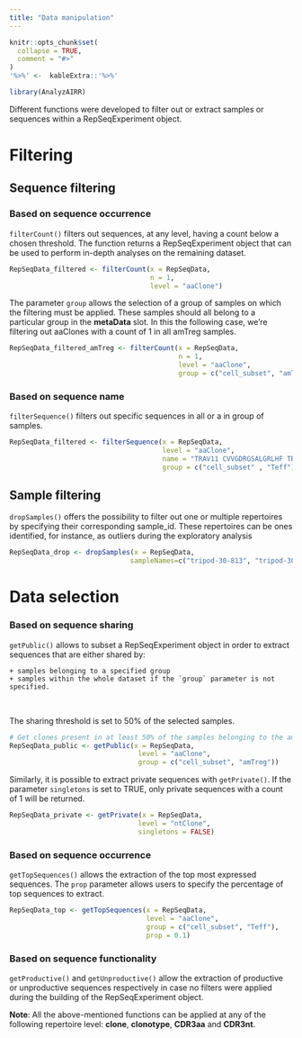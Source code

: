 ```yaml
---
title: "Data manipulation"
---
```



```r
knitr::opts_chunk$set(
  collapse = TRUE,
  comment = "#>"
)
'%>%' <-  kableExtra::'%>%'

```
```r
library(AnalyzAIRR)
```


Different functions were developed to filter out or extract samples or sequences within a RepSeqExperiment object.


# Filtering

## Sequence filtering

### Based on sequence occurrence

  `filterCount()` filters out sequences, at any level, having a count below a chosen threshold. The function returns a RepSeqExperiment object that can be used to perform in-depth analyses on the remaining dataset.
  
```r
RepSeqData_filtered <- filterCount(x = RepSeqData,
                                   n = 1,
                                   level = "aaClone")
```

The parameter `group` allows the selection of a group of samples on which the filtering must be applied.
These samples should all belong to a particular group in the **metaData** slot. In this the following case, we're filtering out aaClones with a count of 1 in all amTreg samples.

```r
RepSeqData_filtered_amTreg <- filterCount(x = RepSeqData,
                                          n = 1,
                                          level = "aaClone",
                                          group = c("cell_subset", "amTreg"))
```


### Based on sequence name

  `filterSequence()` filters out specific sequences in all or a in group of samples.

```r
RepSeqData_filtered <- filterSequence(x = RepSeqData,
                                      level = "aaClone",
                                      name = "TRAV11 CVVGDRGSALGRLHF TRAJ18",
                                      group = c("cell_subset" , "Teff"))
```


## Sample filtering

  `dropSamples()` offers the possibility to filter out one or multiple repertoires by specifying their corresponding sample_id. 
 These repertoires can be ones identified, for instance, as outliers during the exploratory analysis 

```r
RepSeqData_drop <- dropSamples(x = RepSeqData,
                              sampleNames=c("tripod-30-813", "tripod-30-815"))

```


# Data selection

### Based on sequence sharing

  `getPublic()` allows to subset a RepSeqExperiment object in order to extract sequences that are either shared by:

    + samples belonging to a specified group
    + samples within the whole dataset if the `group` parameter is not specified.
  <br>

The sharing threshold is set to 50% of the selected samples.

```r
# Get clones present in at least 50% of the samples belonging to the amTreg group
RepSeqData_public <- getPublic(x = RepSeqData, 
                                level = "aaClone", 
                                group = c("cell_subset", "amTreg"))
```

  Similarly, it is possible to extract private sequences with `getPrivate()`. If the parameter `singletons` is set to TRUE, only private sequences with a count of 1 will be returned.
  
```r
RepSeqData_private <- getPrivate(x = RepSeqData,
                                level = "ntClone",
                                singletons = FALSE)
```


### Based on sequence occurrence
  
  `getTopSequences()` allows the extraction of the top most expressed sequences.
   The `prop` parameter allows users to specify the percentage of top sequences to extract. 
   
```r
RepSeqData_top <- getTopSequences(x = RepSeqData,
                                  level = "aaClone",
                                  group = c("cell_subset", "Teff"), 
                                  prop = 0.1)

```
   

### Based on sequence functionality

  `getProductive()` and `getUnproductive()` allow the extraction of productive or unproductive sequences respectively in case no filters were applied during the building of the RepSeqExperiment object.


**Note**: All the above-mentioned functions can be applied at any of the following repertoire level: **clone**, **clonotype**, **CDR3aa** and **CDR3nt**.


 